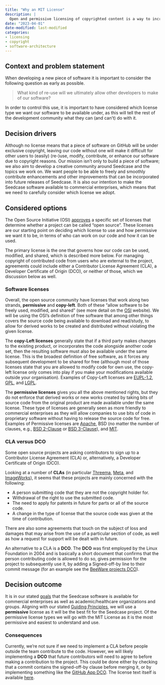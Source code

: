 ```yaml
---
title: "Why an MIT License"
description: |
  Open and permissive licensing of copyrighted content is a way to increase use of a software product, ease collaboration and re-use, and sharing intellectual ideas with others. This post contains our reasons for choosing the MIT License, which is a very permissive copyright license.
date: "2023-04-01"
date-modified: last-modified
categories:
- licensing
- copyright
- software-architecture
---
```

<!--TODO #38 docs: Update 'Why MIT license with benefits and drawbacks -->

## Context and problem statement

When developing a new piece of software it is important to consider the following question as early as possible.

> What kind of re-use will we ultimately allow other developers to make of our software?

In order to control this use, it is important to have considered which license type we want our software to be available under, as this will tell the rest of the development community what they can (and can't) do with it. 

## Decision drivers

Although no license means that a piece of software on GitHub will be under exclusive copyright, leaving our code without one will make it difficult for other users to (easily) (re-)use, modify, contribute, or enhance our software due to copyright reasons. Our mission isn't only to build a piece of software; we also aim to develop a creative community around Seedcase and the topics we work on. We want people to be able to freely and smoothly contribute enhancements and other improvements that can be incorporated into future releases of Seedcase. It is also our intention to make the Seedcase software available to commercial enterprises, which means that we need to carefully consider which license we adopt.

## Considered options

The Open Source Initiative (OSI) [approves](https://opensource.org/licenses) a specific set of licenses that determine whether a project can be called "open source". These licenses are our starting point on deciding which license to use and how permissive we want it to be, in terms of who can work on our code and how it can be used.

The primary license is the one that governs how our code can be used, modified, and shared, which is described more below. For managing copyright of contributed code from users who are external to the project, agreements could include either a Contributor License Agreement (CLA), a Developer Certificate of Origin (DCO), or neither of those, which we discussion below as well.

### Software licenses

Overall, the open source community have licenses that work along two strands, **permissive** and **copy-left**. Both of these "allow software to be freely used, modified, and shared" (see more detail on the [OSI](https://opensource.org/licenses) website). We will be using the OSI's definition of free software that among other things covers the source code being available to download and read/study, to allow for derived works to be created and distributed without violating the given license.

The **copy-Left licenses** generally state that if a third party makes changes to the existing product, or incorporates the code alongside another code set, then the resulting software must also be available under the same license. This is the broadest definition of free software, as it forces any subsequent development to be shared for free (although most of those licenses state that you are allowed to modify code for own use, the copy-left license only comes into play if you make your modifications available outside your organisation). Examples of Copy-Left licenses are [EUPL-1.2](https://joinup.ec.europa.eu/sites/default/files/custom-page/attachment/2020-03/EUPL-1.2%20EN.txt), [GPL](https://www.gnu.org/licenses/gpl-3.0.en.html), and [LGPL](https://www.gnu.org/licenses/lgpl-3.0.en.html).

The **permissive licenses** gives you all the above mentioned rights, but they do not enforce that derived works or new works created by taking bits of source code from the original product are made available under the same license. These type of licenses are generally seen as more friendly to commercial enterprises as they will allow companies to use bits of code in proprietary software without having to release the source code for free. Examples of Permissive licenses are [Apache](https://www.apache.org/licenses/LICENSE-2.0), BSD (no matter the number of clauses, e.g., [BSD 2-Clause](https://opensource.org/license/bsd-2-clause/) or [BSD 3-Clause](https://opensource.org/license/bsd-3-clause/)), and [MIT](https://opensource.org/license/mit/).

### CLA versus DCO

Some open source projects are asking contributors to sign up to a Contributor License Agreement (CLA) or, alternatively, a Developer Certificate of Origin (DCO).

Looking at a number of **CLAs** (in particular [Threema](https://threema.ch/en/open-source/cla), [Meta](https://code.facebook.com/cla), and [ImageWorks](https://www.imageworks.com/technology/opensource/cla)), it seems that these projects are mainly concerned with the following:

- A person submitting code that they are not the copyright holder for.
- Withdrawal of the right to use the submitted code.
- The need to apply for patents in future for parts or all of the source code.
- A change in the type of license that the source code was given at the time of contribution.

There are also some agreements that touch on the subject of loss and damages that may arise from the use of a particular section of code, as well as how a request for support will be dealt with in future.

An alternative to a CLA is a **DCO**. The **DCO** was first employed by the Linux Foundation in 2004 and is basically a short document that confirms that the person contributing code is allowed to do so, gives permission for the project to subsequently use it, by adding a Signed-off-by line to their commit message (for an example see the [BeeWare projects DCO](https://beeware.org/contributing/how/dco/what/)).

## Decision outcome

It is in our stated [goals](https://seedcase-project.org/about) that the Seedcase software is available for commercial enterprises as well as academic/healthcare organizations and groups. Aligning with our stated [Guiding Principles](https://seedcase-project.org/about.html#principles), we will use a **permissive** license as it will be the best fit for the Seedcase project. Of the permissive license types we will go with the MIT License as it is the most permissive and easiest to understand and use.

### Consequences

Currently, we're not sure if we need to implement a CLA before people outside the team contribute to the code. However, we will likely implementing a **DCO** that future contributors will need to agree to before making a contribution to the project. This could be done either by checking that a commit contains the signed-off-by clause before merging it, or by implementing something like the [GitHub App DCO](https://github.com/apps/dco). The license text itself is available [here](https://developercertificate.org).
